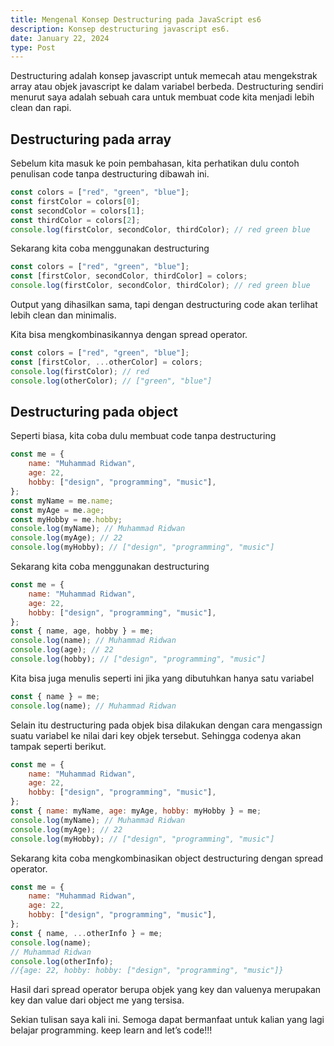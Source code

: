 ```yaml
---
title: Mengenal Konsep Destructuring pada JavaScript es6
description: Konsep destructuring javascript es6.
date: January 22, 2024
type: Post
---
```


Destructuring adalah konsep javascript untuk memecah atau mengekstrak array atau objek javascript ke dalam variabel berbeda. Destructuring sendiri menurut saya adalah sebuah cara untuk membuat code kita menjadi lebih clean dan rapi.

## Destructuring pada array

Sebelum kita masuk ke poin pembahasan, kita perhatikan dulu contoh penulisan code tanpa destructuring dibawah ini.

```javascript
const colors = ["red", "green", "blue"];
const firstColor = colors[0];
const secondColor = colors[1];
const thirdColor = colors[2];
console.log(firstColor, secondColor, thirdColor); // red green blue
```

Sekarang kita coba menggunakan destructuring

```javascript
const colors = ["red", "green", "blue"];
const [firstColor, secondColor, thirdColor] = colors;
console.log(firstColor, secondColor, thirdColor); // red green blue
```

Output yang dihasilkan sama, tapi dengan destructuring code akan terlihat lebih clean dan minimalis.

Kita bisa mengkombinasikannya dengan spread operator. 

```javascript
const colors = ["red", "green", "blue"];
const [firstColor, ...otherColor] = colors;
console.log(firstColor); // red
console.log(otherColor); // ["green", "blue"]
```

## Destructuring pada object

Seperti biasa, kita coba dulu membuat code tanpa destructuring

```javascript
const me = {
    name: "Muhammad Ridwan",
    age: 22,
    hobby: ["design", "programming", "music"],
};
const myName = me.name;
const myAge = me.age;
const myHobby = me.hobby;
console.log(myName); // Muhammad Ridwan
console.log(myAge); // 22
console.log(myHobby); // ["design", "programming", "music"]
```

Sekarang kita coba menggunakan destructuring

```javascript
const me = {
    name: "Muhammad Ridwan",
    age: 22,
    hobby: ["design", "programming", "music"],
};
const { name, age, hobby } = me;
console.log(name); // Muhammad Ridwan
console.log(age); // 22
console.log(hobby); // ["design", "programming", "music"]
```

Kita bisa juga menulis seperti ini jika yang dibutuhkan hanya satu variabel

```javascript
const { name } = me;
console.log(name); // Muhammad Ridwan
```

Selain itu destructuring pada objek bisa dilakukan dengan cara mengassign suatu variabel ke nilai dari key objek tersebut. Sehingga codenya akan tampak seperti berikut.

```javascript
const me = {
    name: "Muhammad Ridwan",
    age: 22,
    hobby: ["design", "programming", "music"],
};
const { name: myName, age: myAge, hobby: myHobby } = me;
console.log(myName); // Muhammad Ridwan
console.log(myAge); // 22
console.log(myHobby); // ["design", "programming", "music"]
```

Sekarang kita coba mengkombinasikan object destructuring dengan spread operator.

```javascript
const me = {
    name: "Muhammad Ridwan",
    age: 22,
    hobby: ["design", "programming", "music"],
};
const { name, ...otherInfo } = me;
console.log(name); 
// Muhammad Ridwan
console.log(otherInfo); 
//{age: 22, hobby: hobby: ["design", "programming", "music"]}
```

Hasil dari spread operator berupa objek yang key dan valuenya merupakan key dan value dari object me yang tersisa.

Sekian tulisan saya kali ini. Semoga dapat bermanfaat untuk kalian yang lagi belajar programming. keep learn and let’s code!!!